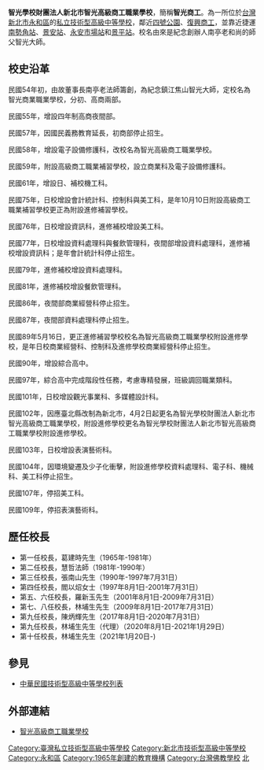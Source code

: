 {{Infobox School
|name           =智光學校財團法人新北市智光高級商工職業學校
|other_name     =Private Chih-Kuang Vocational High School of Business & Technology
|image          =
|motto          =
|established    =1965年
|type           =私立[[技術型高級中等學校|技術型高級中等學校]]
|legal_person   =智光商工
|district       =[[新北市|新北市]][[永和區|永和區]]
|area=1.6282公頃
|grades         =
|principal      =林埔生
|free_label2    =
|free_text2     =
|address       ={{flagicon|TWN}}[[新北市|新北市]][[永和區|永和區]]中正路100號
|tel=+886-2-2943-2491
|fax=+886-2-2946-0825
|website        =[http://www.ckvs.ntpc.edu.tw/ www.ckvs.ntpc.edu.tw]
}}
'''智光學校財團法人新北市智光高級商工職業學校'''，簡稱'''智光商工'''。為一所位於[[台灣|台灣]][[新北市|新北市]][[永和區|永和區]]的[[私立|私立]][[技術型高級中等學校|技術型高級中等學校]]，鄰近[[八二三紀念公園|四號公園]]、[[復興商工|復興商工]]，並靠近捷運[[南勢角站|南勢角站]]、[[景安站|景安站]]、[[永安市場站|永安市場站]]和[[景平站|景平站]]。校名由來是紀念創辦人南亭老和尚的師父智光大師。

== 校史沿革 ==
民國54年初，由故董事長南亭老法師籌創，為紀念鎮江焦山智光大師，定校名為智光商業職業學校，分初、高商兩部。

民國55年，增設四年制高商夜間部。

民國57年，因國民義務教育延長，初商部停止招生。

民國58年，增設電子設備修護科，改校名為智光高級商工職業學校。

民國59年，附設高級商工職業補習學校，設立商業科及電子設備修護科。

民國61年，增設日、補校機工科。

民國75年，日校增設會計統計科、控制科與美工科，是年10月10日附設高級商工職業補習學校更正為附設進修補習學校。

民國76年，日校增設資訊科，進修補校增設美工科。

民國77年，日校增設資料處理科與餐飲管理科，夜間部增設資料處理科，進修補校增設資訊科；是年會計統計科停止招生。

民國79年，進修補校增設資料處理科。

民國81年，進修補校增設餐飲管理科。

民國86年，夜間部商業經營科停止招生。

民國87年，夜間部資料處理科停止招生。

民國89年5月16日，更正進修補習學校校名為智光高級商工職業學校附設進修學校，是年日校商業經營科、控制科及進修學校商業經營科停止招生。

民國90年，增設綜合高中。

民國97年，綜合高中完成階段性任務，考慮專精發展，班級調回職業類科。

民國101年，日校增設觀光事業科、多媒體設計科。

民國102年，因應臺北縣改制為新北市，4月2日起更名為智光學校財團法人新北市智光高級商工職業學校，附設進修學校更名為智光學校財團法人新北市智光高級商工職業學校附設進修學校。

民國103年，日校增設表演藝術科。

民國104年，因環境變遷及少子化衝擊，附設進修學校資料處理科、電子科、機械科、美工科停止招生。

民國107年，停招美工科。

民國109年，停招表演藝術科。

== 歷任校長 ==
*第一任校長，葛建時先生（1965年-1981年）
*第二任校長，慧哲法師（1981年-1990年）
*第三任校長，張南山先生（1990年-1997年7月31日）
*第四任校長，閻以炤女士（1997年8月1日-2001年7月31日）
*第五、六任校長，羅新玉先生（2001年8月1日-2009年7月31日）
*第七、八任校長，林埔生先生（2009年8月1日-2017年7月31日）
*第九任校長，陳炳輝先生（2017年8月1日-2020年7月31日）
*第九任校長，林埔生先生（代理）（2020年8月1日-2021年1月29日）
*第十任校長，林埔生先生（2021年1月20日-)

== 參見 ==
*[[中華民國技術型高級中等學校列表|中華民國技術型高級中等學校列表]]

== 外部連結 ==
*[http://www.ckvs.ntpc.edu.tw/ 智光高級商工職業學校]{{Wayback|url=http://www.ckvs.ntpc.edu.tw/ |date=20111017161702 }}

{{新北市高級中等學校列表}}

[[Category:臺灣私立技術型高級中等學校|Category:臺灣私立技術型高級中等學校]]
[[Category:新北市技術型高級中等學校|Category:新北市技術型高級中等學校]]
[[Category:永和區|Category:永和區]]
[[Category:1965年創建的教育機構|Category:1965年創建的教育機構]]
[[Category:台灣佛教學校|Category:台灣佛教學校]]
[[Category:台灣冠以人名的教育機構|北]]